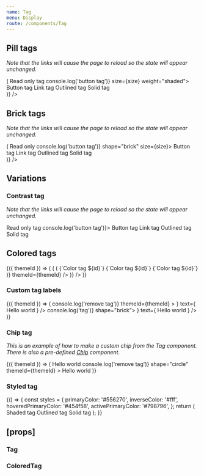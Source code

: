 ```yaml
---
name: Tag
menu: Display
route: /components/Tag
---
```



<PageTitle src="components/Tag" title="Tag" />

## Pill tags

_Note that the links will cause the page to reload so the state will appear unchanged._

<Playground>
  <ThemeWrapper>
    <Looper
      list={['2xsmall', 'xsmall', 'small', 'medium', 'large']}
      render={size => (
        <React.Fragment>
          <Rhythm m={2}>
            <Tag size={size} weight="shaded">
              Read only tag
            </Tag>
            <Tag actionable onClick={() => console.log('button tag')} size={size} weight="shaded">
              Button tag
            </Tag>
            <Tag actionable as="a" href="#tag" size={size} weight="shaded">
              Link tag
            </Tag>
            <Tag actionable size={size} weight="outlined">
              Outlined tag
            </Tag>
            <Tag actionable size={size} weight="solid">
              Solid tag
            </Tag>
          </Rhythm>
          <br />
        </React.Fragment>
      )}
    />
  </ThemeWrapper>
</Playground>

## Brick tags

_Note that the links will cause the page to reload so the state will appear unchanged._

<Playground>
  <ThemeWrapper>
    <Looper
      list={['2xsmall', 'xsmall', 'small', 'medium', 'large']}
      render={size => (
        <React.Fragment>
          <Rhythm m={2}>
            <Tag shape="brick" size={size}>
              Read only
            </Tag>
            <Tag actionable onClick={() => console.log('button tag')} shape="brick" size={size}>
              Button tag
            </Tag>
            <Tag actionable as="a" href="#tag" shape="brick" size={size}>
              Link tag
            </Tag>
            <Tag actionable shape="brick" size={size} weight="outlined">
              Outlined tag
            </Tag>
            <Tag actionable shape="brick" size={size} weight="solid">
              Solid tag
            </Tag>
          </Rhythm>
          <br />
        </React.Fragment>
      )}
    />
  </ThemeWrapper>
</Playground>

## Variations

### Contrast tag

_Note that the links will cause the page to reload so the state will appear unchanged._

<Playground>
  <ThemeWrapper contrast>
    <Rhythm m={2}>
      <Tag contrast>Read only tag</Tag>
      <Tag actionable contrast onClick={() => console.log('button tag')}>
        Button tag
      </Tag>
      <Tag actionable contrast as="a" href="#tag">
        Link tag
      </Tag>
      <Tag actionable contrast weight="outlined">
        Outlined tag
      </Tag>
      <Tag actionable contrast weight="solid">
        Solid tag
      </Tag>
    </Rhythm>
  </ThemeWrapper>
</Playground>

## Colored tags

<Playground>
  <ThemeWrapper withThemeId>
    {({ themeId }) => (
      <Flex drection="row">
        <Looper
          list={[undefined, 'brick']}
          render={shape => (
            <Flex direction="column" key={`shape-${shape || 'default'}`}>
              <ColorLooper
                group="primary"
                render={({ id }) => (
                  <Rhythm key={`${shape || 'default'}-${id}`} mb={1} mr={4}>
                    <TagGroup>
                      <ColoredTag
                        actionable
                        colorId={id}
                        shape={shape}
                        weight="outlined"
                      >{`Color tag ${id}`}</ColoredTag>
                      <ColoredTag actionable colorId={id} shape={shape} weight="shaded">{`Color tag ${id}`}</ColoredTag>
                      <ColoredTag actionable colorId={id} shape={shape} weight="solid">{`Color tag ${id}`}</ColoredTag>
                    </TagGroup>
                  </Rhythm>
                )}
                themeId={themeId}
              />
            </Flex>
          )}
        />
      </Flex>
    )}
  </ThemeWrapper>
</Playground>

### Custom tag labels

<Playground>
  <ThemeWrapper withThemeId>
    {({ themeId }) => (
      <TagGroup>
        <Tag key="remove">
          <IconText
            reverse
            icon={
              <IconButton
                aria-label="Remove tag"
                color="neutral"
                onClick={() => console.log('remove tag')}
                themeId={themeId}
              >
                <TimesIcon scale="xsmall" />
              </IconButton>
            }
            text={
              <Rhythm mr={2}>
                <span>Hello world</span>
              </Rhythm>
            }
          />
        </Tag>
        <Tag actionable key="hello" onClick={() => console.log('tag')} shape="brick">
          <IconText
            icon={<HeartIcon scale="small" />}
            text={
              <Rhythm ml={2}>
                <span>Hello world</span>
              </Rhythm>
            }
          />
        </Tag>
      </TagGroup>
    )}
  </ThemeWrapper>
</Playground>

### Chip tag

_This is an example of how to make a custom chip from the Tag component. There is also a pre-defined [Chip](./Chip) component._

<Playground>
  <ThemeWrapper withThemeId>
    {({ themeId }) => (
      <TagGroup>
        <Tag flush key="close" size="medium">
          <Flex alignItems="center" direction="row" justifyContent="space-between">
            <Rhythm m={1} mr={2}>
              <Avatar color="primary" initials="P" size="xsmall" />
            </Rhythm>
            <Typography weights={['line-height-smash']}>Hello world</Typography>
            <Rhythm ml={4} p={1} style={{ marginRight: 5 }}>
              <IconButton
                noHeight
                aria-label="Remove tag"
                color="neutral"
                onClick={() => console.log('remove tag')}
                shape="circle"
                themeId={themeId}
              >
                <TimesIcon scale="xsmall" />
              </IconButton>
            </Rhythm>
          </Flex>
        </Tag>
        <Tag flush key="check" size="medium">
          <Flex alignItems="center" direction="row" justifyContent="space-between">
            <Rhythm m={1} mr={2}>
              <Avatar color="primary" initials="P" size="xsmall" />
            </Rhythm>
            <Typography weights={['line-height-smash']}>Hello world</Typography>
            <Rhythm ml={4} mr={3}>
              <CheckIcon scale="small" />
            </Rhythm>
          </Flex>
        </Tag>
      </TagGroup>
    )}
  </ThemeWrapper>
</Playground>

### Styled tag

<Playground>
  {() => {
    const styles = {
      primaryColor: '#556270',
      inverseColor: '#fff',
      hoveredPrimaryColor: '#454f58',
      activePrimaryColor: '#798796',
    };
    return (
      <Rhythm m={2}>
        <StyledTag actionable {...styles}>
          Shaded tag
        </StyledTag>
        <StyledTag actionable weight="outlined" {...styles}>
          Outlined tag
        </StyledTag>
        <StyledTag actionable weight="solid" {...styles}>
          Solid tag
        </StyledTag>
      </Rhythm>
    );
  }}
</Playground>

## \[props\]

### Tag

<Props of={Tag} />

### ColoredTag

<Props of={ColoredTag} />
